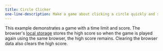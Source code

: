 ---
title: Circle Clicker
one-line-description: Make a game about clicking a circle quickly and save the high score.
---

This example demonstrates a game with a time limit and score. The browser's
<a href="https://developer.mozilla.org/en-US/docs/Web/API/Window/localStorage" target="_blank">local storage</a>
stores the high score so when the game is played again using the same browser,
the high score remains. Clearing the browser data also clears the high score.